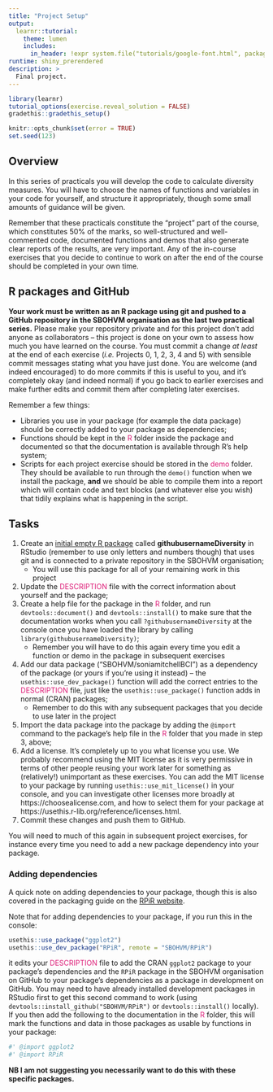 ```yaml
---
title: "Project Setup"
output:
  learnr::tutorial:
    theme: lumen
    includes:
      in_header: !expr system.file("tutorials/google-font.html", package = "RPiR")
runtime: shiny_prerendered
description: >
  Final project.
---
```


```r
library(learnr)
tutorial_options(exercise.reveal_solution = FALSE)
gradethis::gradethis_setup()

knitr::opts_chunk$set(error = TRUE)
set.seed(123)
```


## Overview

In this series of practicals you will develop the code to calculate diversity
measures. You will have to choose the names of functions and variables in your 
code for yourself, and structure it appropriately, though some small amounts of
guidance will be given.

Remember that these practicals constitute the "project" part of the course, 
which constitutes 50% of the marks, so well-structured and well-commented code, 
documented functions and demos that also generate clear reports of the results,
are very important. Any of the in-course exercises that you decide to continue
to work on after the end of the course should be completed in your own time.

## R packages and GitHub

**Your work must be written as an R package using git and pushed to a GitHub 
repository in the SBOHVM organisation as the last two practical series.**
Please make your repository private and for this project don't add anyone as
collaborators -- this project is done on your own to assess how much you have
learned on the course. You must commit a change *at least* at the end of each
exercise (*i.e.* Projects 0, 1, 2, 3, 4 and 5) with sensible commit messages
stating what you have just done. You are welcome (and indeed encouraged) to do
more commits if this is useful  to you, and it's completely okay (and indeed
normal) if you go back to earlier exercises and make further edits and commit
them after completing later exercises. 

Remember a few things:

- Libraries you use in your package (for example the data package) should be
  correctly added to your package as dependencies;
- Functions should be kept in the <span style="color: #dd1c77;">R</span> folder
  inside the package and documented so that the documentation is available
  through R's help system;
- Scripts for each project exercise should be stored in the
  <span style="color: #dd1c77;">demo</span> folder. They should be available
  to run through the `demo()` function when we install the package, **and**
  we should be able to compile them into a report which will contain code and
  text blocks (and whatever else you wish) that tidily explains what is
  happening in the script.

## Tasks

1. Create an [initial empty R
   package](https://sbohvm.github.io/RPiR/articles/pages/packages_guide.html)
   called **githubusernameDiversity** in RStudio (remember to use only letters
   and numbers though) that uses git and is connected to a private repository
   in the SBOHVM organisation;
   - You will use this package for all of your remaining work in this project
2. Update the <span style="color: #dd1c77;">DESCRIPTION</span> file with the
   correct information about yourself and the package;
3. Create a help file for the package in the
   <span style="color: #dd1c77;">R</span> folder, and run `devtools::document()`
   and `devtools::install()` to make sure that the documentation works when you
   call `?githubusernameDiversity` at the console once you have loaded the
   library by calling `library(githubusernameDiversity)`;
   - Remember you will have to do this again every time you edit a function or
     demo in the package in subsequent exercises
4. Add our data package ("SBOHVM/soniamitchellBCI") as a dependency of the
   package (or yours if you're using it instead) -- the
   `usethis::use_dev_package()` function will add the correct
   entries to the <span style="color: #dd1c77;">DESCRIPTION</span> file, just
   like the `usethis::use_package()` function adds in normal (CRAN) packages;
   - Remember to do this with any subsequent packages that you decide to use
     later in the project
5. Import the data package into the package by adding the `@import` command to
   the package's help file in the <span style="color: #dd1c77;">R</span> folder
   that you made in step 3, above;
6. Add a license. It's completely up to you what license you use. We probably
   recommend using the MIT license as it is very permissive in terms of other
   people reusing your work later for something as (relatively!) unimportant
   as these exercises. You can add the MIT license to your package by running
   `usethis::use_mit_license()` in your console, and you can investigate other
   licenses more broadly at https://choosealicense.com, and how to select
   them for your package at https://usethis.r-lib.org/reference/licenses.html.
7. Commit these changes and push them to GitHub.

You will need to much of this again in subsequent project exercises, for
instance every time you need to add a new package dependency into your package.

### Adding dependencies

A quick note on adding dependencies to your package, though this is also covered
in the packaging guide on the
[RPiR website](https://sbohvm.github.io/RPiR/articles/pages/packages_guide.html#add-dependencies).

Note that for adding dependencies to your package, if you run this in the
console:
```R
usethis::use_package("ggplot2")
usethis::use_dev_package("RPiR", remote = "SBOHVM/RPiR")
```
it edits your <span style="color: #dd1c77;">DESCRIPTION</span> file to add the
CRAN `ggplot2` package to your package's dependencies and the `RPiR` package in
the SBOHVM organisation on GitHub to your package's dependencies as a package
in development on GitHub. You may need to have already installed development
packages in RStudio first to get this second command to work (using
`devtools::install_github("SBOHVM/RPiR")` or `devtools::install()` locally). If
you then add the following to the documentation in the
<span style="color: #dd1c77;">R</span> folder, this will mark the functions and
data in those packages as usable by functions in your package:
```R
#' @import ggplot2
#' @import RPiR
```

**NB I am not suggesting you necessarily want to do this with these specific
packages.**
